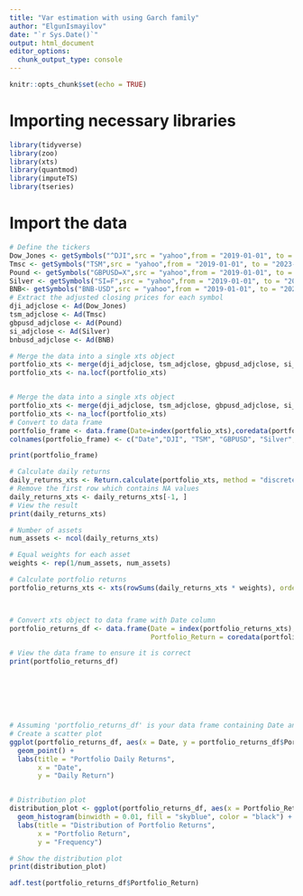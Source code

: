 ```yaml
---
title: "Var estimation with using Garch family"
author: "ElgunIsmayilov"
date: "`r Sys.Date()`"
output: html_document
editor_options: 
  chunk_output_type: console
---
```


```r
knitr::opts_chunk$set(echo = TRUE)
```
# Importing necessary libraries
```r
library(tidyverse)
library(zoo)
library(xts)
library(quantmod)
library(imputeTS)
library(tseries)

```

# Import the data

```r
# Define the tickers
Dow_Jones <- getSymbols("^DJI",src = "yahoo",from = "2019-01-01", to = "2023-01-01",auto.assign = FALSE)
Tmsc <- getSymbols("TSM",src = "yahoo",from = "2019-01-01", to = "2023-01-01",auto.assign = FALSE)
Pound <- getSymbols("GBPUSD=X",src = "yahoo",from = "2019-01-01", to = "2023-01-01",auto.assign = FALSE)
Silver <- getSymbols("SI=F",src = "yahoo",from = "2019-01-01", to = "2023-01-01",auto.assign = FALSE)
BNB<- getSymbols("BNB-USD",src = "yahoo",from = "2019-01-01", to = "2023-01-01",auto.assign = FALSE)
# Extract the adjusted closing prices for each symbol
dji_adjclose <- Ad(Dow_Jones)
tsm_adjclose <- Ad(Tmsc)
gbpusd_adjclose <- Ad(Pound)
si_adjclose <- Ad(Silver)
bnbusd_adjclose <- Ad(BNB)

# Merge the data into a single xts object
portfolio_xts <- merge(dji_adjclose, tsm_adjclose, gbpusd_adjclose, si_adjclose, bnbusd_adjclose)
portfolio_xts <- na.locf(portfolio_xts)



```



```r
# Merge the data into a single xts object
portfolio_xts <- merge(dji_adjclose, tsm_adjclose, gbpusd_adjclose, si_adjclose, bnbusd_adjclose)
portfolio_xts <- na_locf(portfolio_xts)
# Convert to data frame
portfolio_frame <- data.frame(Date=index(portfolio_xts),coredata(portfolio_xts))
colnames(portfolio_frame) <- c("Date","DJI", "TSM", "GBPUSD", "Silver", "BNB")

print(portfolio_frame)
```

```r
# Calculate daily returns
daily_returns_xts <- Return.calculate(portfolio_xts, method = "discrete")
# Remove the first row which contains NA values
daily_returns_xts <- daily_returns_xts[-1, ]
# View the result
print(daily_returns_xts)


```



```r
# Number of assets
num_assets <- ncol(daily_returns_xts)

# Equal weights for each asset
weights <- rep(1/num_assets, num_assets)

# Calculate portfolio returns
portfolio_returns_xts <- xts(rowSums(daily_returns_xts * weights), order.by = index(daily_returns_xts))




```

```r


# Convert xts object to data frame with Date column
portfolio_returns_df <- data.frame(Date = index(portfolio_returns_xts),
                                   Portfolio_Return = coredata(portfolio_returns_xts))

# View the data frame to ensure it is correct
print(portfolio_returns_df)








```


```r


# Assuming 'portfolio_returns_df' is your data frame containing Date and Daily_Return columns
# Create a scatter plot
ggplot(portfolio_returns_df, aes(x = Date, y = portfolio_returns_df$Portfolio_Return)) +
  geom_point() +
  labs(title = "Portfolio Daily Returns",
       x = "Date",
       y = "Daily Return")



```

```r
# Distribution plot
distribution_plot <- ggplot(portfolio_returns_df, aes(x = Portfolio_Return)) +
  geom_histogram(binwidth = 0.01, fill = "skyblue", color = "black") +
  labs(title = "Distribution of Portfolio Returns",
       x = "Portfolio Return",
       y = "Frequency")

# Show the distribution plot
print(distribution_plot)


```

```r

adf.test(portfolio_returns_df$Portfolio_Return)
```

```r

```
